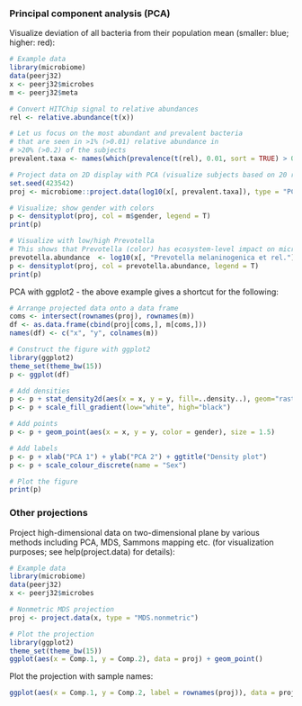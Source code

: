 ### Principal component analysis (PCA)

Visualize deviation of all bacteria from their population mean (smaller: blue; higher: red):

```r
# Example data
library(microbiome)
data(peerj32)
x <- peerj32$microbes
m <- peerj32$meta

# Convert HITChip signal to relative abundances
rel <- relative.abundance(t(x))

# Let us focus on the most abundant and prevalent bacteria
# that are seen in >1% (>0.01) relative abundance in 
# >20% (>0.2) of the subjects
prevalent.taxa <- names(which(prevalence(t(rel), 0.01, sort = TRUE) > 0.2))

# Project data on 2D display with PCA (visualize subjects based on 20 random features)
set.seed(423542)
proj <- microbiome::project.data(log10(x[, prevalent.taxa]), type = "PCA")

# Visualize; show gender with colors
p <- densityplot(proj, col = m$gender, legend = T)
print(p)

# Visualize with low/high Prevotella
# This shows that Prevotella (color) has ecosystem-level impact on microbiota composition
prevotella.abundance  <- log10(x[, "Prevotella melaninogenica et rel."]) 
p <- densityplot(proj, col = prevotella.abundance, legend = T)
print(p)
```


PCA with ggplot2 - the above example gives a shortcut for the following:

```r
# Arrange projected data onto a data frame
coms <- intersect(rownames(proj), rownames(m))
df <- as.data.frame(cbind(proj[coms,], m[coms,]))
names(df) <- c("x", "y", colnames(m))

# Construct the figure with ggplot2
library(ggplot2)
theme_set(theme_bw(15))
p <- ggplot(df) 

# Add densities
p <- p + stat_density2d(aes(x = x, y = y, fill=..density..), geom="raster", stat_params = list(contour = F), geom_params = list()) 
p <- p + scale_fill_gradient(low="white", high="black") 

# Add points
p <- p + geom_point(aes(x = x, y = y, color = gender), size = 1.5) 

# Add labels
p <- p + xlab("PCA 1") + ylab("PCA 2") + ggtitle("Density plot")
p <- p + scale_colour_discrete(name = "Sex")

# Plot the figure
print(p)
```


### Other projections

Project high-dimensional data on two-dimensional plane by various
methods including PCA, MDS, Sammons mapping etc. (for visualization
purposes; see help(project.data) for details):

```r
# Example data
library(microbiome)
data(peerj32)
x <- peerj32$microbes

# Nonmetric MDS projection
proj <- project.data(x, type = "MDS.nonmetric")

# Plot the projection
library(ggplot2)
theme_set(theme_bw(15))
ggplot(aes(x = Comp.1, y = Comp.2), data = proj) + geom_point()
```

Plot the projection with sample names:

```r
ggplot(aes(x = Comp.1, y = Comp.2, label = rownames(proj)), data = proj) + geom_text()
```

